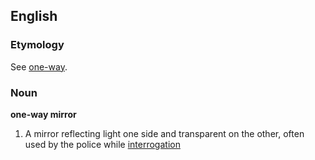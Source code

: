==English==

===Etymology===
See [[one-way]].

===Noun===
'''one-way mirror'''
#A mirror reflecting light one side and transparent on the other, often used by the police while [[interrogation]]